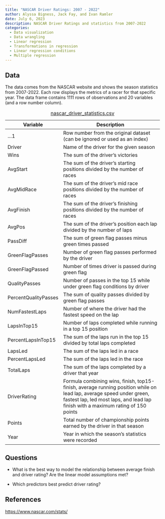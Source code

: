 ```yaml
---
title: "NASCAR Driver Ratings: 2007 - 2022"
author: Alyssa Bigness, Jack Fay, and Ivan Ramler
date: July 6, 2023
description: NASCAR Driver Ratings and statistics from 2007-2022
categories:
  - Data visualization
  - Data wrangling
  - Linear regression
  - Transformations in regression
  - Linear regression conditions
  - Multiple regression
---
```


## Data

The data comes from the NASCAR website and shows the season statistics from 2007-2022. Each row displays the metrics of a racer for that specific year. The data frame contains 1111 rows of observations and 20 variables (and a row number column).

| Variable             | Description                                                                                                                                                                                              |
|-------------------|-----------------------------------------------------|
| ...1     | Row number from the original dataset (can be ignored or used as an index) |
| Driver   | Name of the driver for the given season |
| Wins                 | The sum of the driver's victories                                                                                                                                                                        |
| AvgStart             | The sum of the driver's starting positions divided by the number of races                                                                                                                                |
| AvgMidRace           | The sum of the driver's mid race positions divided by the number of races                                                                                                                                |
| AvgFinish            | The sum of the driver's finishing positions divided by the number of races                                                                                                                               |
| AvgPos               | The sum of the driver's position each lap divided by the number of laps                                                                                                                                  |
| PassDiff             | The sum of green flag passes minus green times passed                                                                                                                                                    |
| GreenFlagPasses      | Number of green flag passes performed by the driver                                                                                                                                                      |
| GreenFlagPassed      | Number of times driver is passed during green flag                                                                                                                                                       |
| QualityPasses        | Number of passes in the top 15 while under green flag conditions by driver                                                                                                                               |
| PercentQualityPasses | The sum of quality passes divided by green flag passes                                                                                                                                                   |
| NumFastestLaps       | Number of where the driver had the fastest speed on the lap                                                                                                                                              |
| LapsInTop15          | Number of laps completed while running in a top 15 position                                                                                                                                              |
| PercentLapsInTop15   | The sum of the laps run in the top 15 divided by total laps completed                                                                                                                                    |
| LapsLed              | The sum of the laps led in a race                                                                                                                                                                        |
| PercentLapsLed       | The sum of the laps led in the race                                                                                                                                                                      |
| TotalLaps            | The sum of the laps completed by a driver that year                                                                                                                                                      |
| DriverRating         | Formula combining wins, finish, top15-finish, average running position while on lead lap, average speed under green, fastest lap, led most laps, and lead lap finish with a maximum rating of 150 points |
| Points   | Total number of championship points earned by the driver in that season   |
| Year     | Year in which the season's statistics were recorded                        |

: [nascar_driver_statistics.csv](../data/nascar_driver_statistics.csv)

## Questions

+ What is the best way to model the relationship between average finish and driver rating? Are the linear model assumptions met?

+ Which predictors best predict driver rating?

## References

<https://www.nascar.com/stats/>
